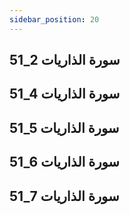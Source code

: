 ```yaml
---
sidebar_position: 20
---
```


## 51_2 سورة الذاريات
<YouTube youTubeId='-WVGE9I0az8' />

## 51_4 سورة الذاريات
<YouTube youTubeId='rz2B8VoJwCs' />

## 51_5 سورة الذاريات
<YouTube youTubeId='Ihkt3aqR_Yg' />

## 51_6 سورة الذاريات
<YouTube youTubeId='2eZ9PGw915w' />

## 51_7 سورة الذاريات
<YouTube youTubeId='DSvNK6b7e8c' />
